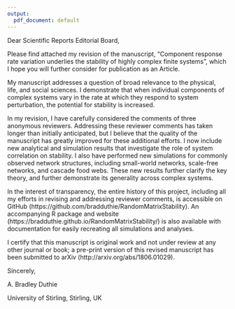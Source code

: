 ```yaml
---
output:
  pdf_document: default
---
```


\fontsize{13}{22}
\selectfont

Dear Scientific Reports Editorial Board,

Please find attached my revision of the manuscript, "Component response rate variation underlies the stability of highly complex finite systems", which I hope you will further consider for publication as an Article.

My manuscript addresses a question of broad relevance to the physical, life, and social sciences. I demonstrate that when individual components of complex systems vary in the rate at which they respond to system perturbation, the potential for stability is increased.

In my revision, I have carefully considered the comments of three anonymous reviewers. Addressing these reviewer comments has taken longer than initially anticipated, but I believe that the quality of the manuscript has greatly improved for these additional efforts. I now include new analytical and simulation results that investigate the role of system correlation on stability. I also have performed new simulations for commonly observed network structures, including small-world networks, scale-free networks, and cascade food webs. These new results further clarify the key theory, and further demonstrate its generality across complex systems.

In the interest of transparency, the entire history of this project, including all my efforts in revising and addressing reviewer comments, is accessible on GitHub (https://github.com/bradduthie/RandomMatrixStability). An accompanying R package and website (https://bradduthie.github.io/RandomMatrixStability/) is also available with documentation for easily recreating all simulations and analyses. 

I certify that this manuscript is original work and not under review at any other journal or book; a pre-print version of this revised manuscript has been submitted to arXiv (http://arxiv.org/abs/1806.01029).

Sincerely,

A. Bradley Duthie

University of Stirling, Stirling, UK

